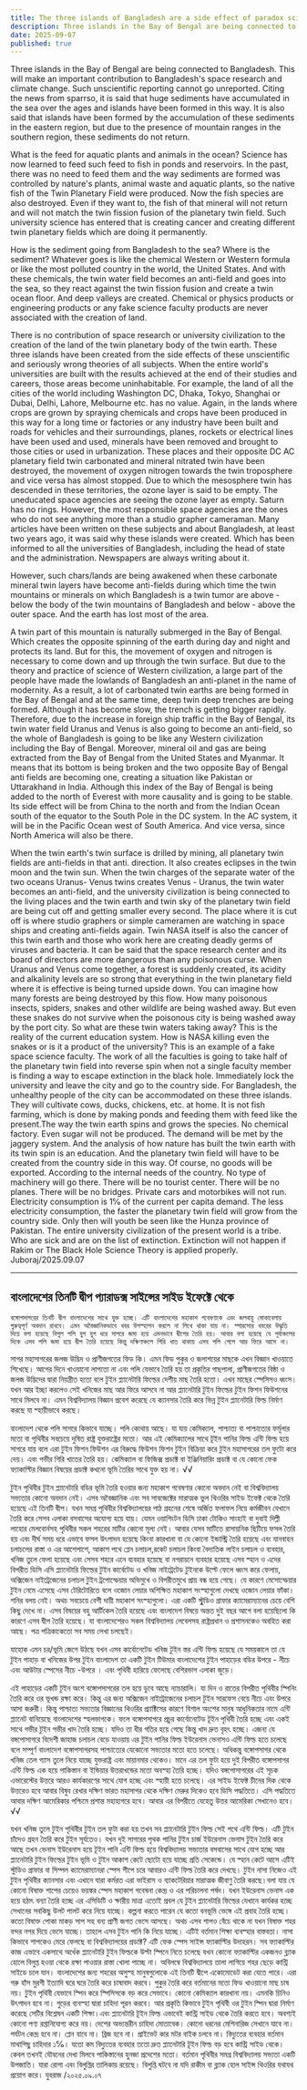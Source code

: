 ```yaml
---
title: The three islands of Bangladesh are a side effect of paradox science
description: Three islands in the Bay of Bengal are being connected to Bangladesh. This will make an important contribution to Bangladesh's space research and climate change. Such unscientific reporting cannot go unreported.
date: 2025-09-07
published: true
---
```


Three islands in the Bay of Bengal are being connected to Bangladesh. This will make an important contribution to Bangladesh's space research and climate change. Such unscientific reporting cannot go unreported. Citing the news from sparrso, it is said that huge sediments have accumulated in the sea over the ages and islands have been formed in this way. It is also said that islands have been formed by the accumulation of these sediments in the eastern region, but due to the presence of mountain ranges in the southern region, these sediments do not return.

What is the feed for aquatic plants and animals in the ocean? Science has now learned to feed such feed to fish in ponds and reservoirs. In the past, there was no need to feed them and the way sediments are formed was controlled by nature's plants, animal waste and aquatic plants, so the native fish of the Twin Planetary Field were produced. Now the fish species are also destroyed. Even if they want to, the fish of that mineral will not return and will not match the twin fission fusion of the planetary twin field. Such university science has entered that is creating cancer and creating different twin planetary fields which are doing it permanently.

How is the sediment going from Bangladesh to the sea? Where is the sediment? Whatever goes is like the chemical Western or Western formula or like the most polluted country in the world, the United States. And with these chemicals, the twin water field becomes an anti-field and goes into the sea, so they react against the twin fission fusion and create a twin ocean floor. And deep valleys are created. Chemical or physics products or engineering products or any fake science faculty products are never associated with the creation of land.

There is no contribution of space research or university civilization to the creation of the land of the twin planetary body of the twin earth. These three islands have been created from the side effects of these unscientific and seriously wrong theories of all subjects. When the entire world's universities are built with the results achieved at the end of their studies and careers, those areas become uninhabitable. For example, the land of all the cities of the world including Washington DC, Dhaka, Tokyo, Shanghai or Dubai, Delhi, Lahore, Melbourne etc. has no value. Again, in the lands where crops are grown by spraying chemicals and crops have been produced in this way for a long time or factories or any industry have been built and roads for vehicles and their surroundings, planes, rockets or electrical lines have been used and used, minerals have been removed and brought to those cities or used in urbanization. These places and their opposite DC AC planetary field twin carbonated and mineral nitrated twin have been destroyed, the movement of oxygen nitrogen towards the twin troposphere and vice versa has almost stopped. Due to which the mesosphere twin has descended in these territories, the ozone layer is said to be empty. The uneducated space agencies are seeing the ozone layer as empty. Saturn has no rings. However, the most responsible space agencies are the ones who do not see anything more than a studio grapher cameraman. Many articles have been written on these subjects and about Bangladesh, at least two years ago, it was said why these islands were created. Which has been informed to all the universities of Bangladesh, including the head of state and the administration. Newspapers are always writing about it.

However, such chars/lands are being awakened when these carbonate mineral twin layers have become anti-fields during which time the twin mountains or minerals on which Bangladesh is a twin tumor are above - below the body of the twin mountains of Bangladesh and below - above the outer space. And the earth has lost most of the area.

A twin part of this mountain is naturally submerged in the Bay of Bengal. Which creates the opposite spinning of the earth during day and night and protects its land. But for this, the movement of oxygen and nitrogen is necessary to come down and up through the twin surface. But due to the theory and practice of science of Western civilization, a large part of the people have made the lowlands of Bangladesh an anti-planet in the name of modernity. As a result, a lot of carbonated twin earths are being formed in the Bay of Bengal and at the same time, deep twin deep trenches are being formed. Although it has become slow, the trench is getting bigger rapidly. Therefore, due to the increase in foreign ship traffic in the Bay of Bengal, its twin water field Uranus and Venus is also going to become an anti-field, so the whole of Bangladesh is going to be like any Western civilization including the Bay of Bengal. Moreover, mineral oil and gas are being extracted from the Bay of Bengal from the United States and Myanmar. It means that its bottom is being broken and the two opposite Bay of Bengal anti fields are becoming one, creating a situation like Pakistan or Uttarakhand in India. Although this index of the Bay of Bengal is being added to the north of Everest with more causality and is going to be stable. Its side effect will be from China to the north and from the Indian Ocean south of the equator to the South Pole in the DC system. In the AC system, it will be in the Pacific Ocean west of South America. And vice versa, since North America will also be there.

When the twin earth's twin surface is drilled by mining, all planetary twin fields are anti-fields in that anti. direction. It also creates eclipses in the twin moon and the twin sun. When the twin charges of the separate water of the two oceans Uranus- Venus twins creates Venus - Uranus, the twin water becomes an anti-field, and the university civilization is being connected to the living places and the twin earth and twin sky of the planetary twin field are being cut off and getting smaller every second. The place where it is cut off is where studio graphers or simple cameramen are watching in space ships and creating anti-fields again. Twin NASA itself is also the cancer of this twin earth and those who work here are creating deadly germs of viruses and bacteria. It can be said that the space research center and its board of directors are more dangerous than any poisonous curse. When Uranus and Venus come together, a forest is suddenly created, its acidity and alkalinity levels are so strong that everything in the twin planetary field where it is effective is being turned upside down. You can imagine how many forests are being destroyed by this flow. How many poisonous insects, spiders, snakes and other wildlife are being washed away. But even these snakes do not survive when the poisonous city is being washed away by the port city. So what are these twin waters taking away? This is the reality of the current education system. How is NASA killing even the snakes or is it a product of the university? This is an example of a fake space science faculty. The work of all the faculties is going to take half of the planetary twin field into reverse spin when not a single faculty member is finding a way to escape extinction in the black hole.
Immediately lock the university and leave the city and go to the country side. For Bangladesh, the unhealthy people of the city can be accommodated on these three islands. They will cultivate cows, ducks, chickens, etc. at home. It is not fish farming, which is done by making ponds and feeding them with feed like the present.The way the twin earth spins and grows the species. No chemical factory. Even sugar will not be produced. The demand will be met by the jaggery system. And the analysis of how nature has built the twin earth with its twin spin is an education. And the planetary twin field will have to be created from the country side in this way. Of course, no goods will be exported. According to the internal needs of the country. No type of machinery will go there.
There will be no tourist center. There will be no planes. There will be no bridges. Private cars and motorbikes will not run. Electricity consumption is 1℅ of the current per capita demand. The less electricity consumption, the faster the planetary twin field will grow from the country side. Only then will youth be seen like the Hunza province of Pakistan.
The entire university civilization of the present world is a tribe. Who are sick and are on the list of extinction. Extinction will not happen if Rakim or The Black Hole Science Theory is applied properly.
Juboraj/2025.09.07

---

## বাংলাদেশের তিনটি দ্বীপ প‍্যারাডক্স সাইন্সের সাইড ইফেক্টে থেকে  

    বঙ্গোপসাগরের তিনটি দ্বীপ বাংলাদেশের সাথে যুক্ত হচ্ছে। এটি বাংলাদেশের মহাকাশ গবেষণাকে এবং জলবায়ু মোকাবেলায় গুরুত্বপূর্ণ অবদান রাখবে। এমন অবৈজ্ঞানিকভাবে খবর উপস্হাপন করলে না লিখে থাকা যায় না। স্পারসোর খবরের উদ্ধৃতি দিয়ে বলা হয়েছে বিপুল পলি যুগ যুগ ধরে সাগরে জমা হয়ে এমনভাবে দ্বীপের তৈরি হয়। আবার বলা হয়েছে যে পূর্বাঞ্চলের দিকে এসব পলি জমা হয়ে দ্বীপ তৈরি হয়েছে কিন্তু দক্ষিণাঞ্চলে গিরি খাত থাকায় এসব পলি গেলে আর ফিরে আসে না। 

সাগর মহাসাগরের জলজ উদ্ভিদ ও প্রাণীজগতের ফিড কি। এমন ফিড পুকুর ও জলাশয়ের মাছকে এখন বিজ্ঞান খাওয়াতে শিখেছে। আগের দিনে খাওয়ানো লাগতো না এবং পলি যেভাবে তৈরি হয় তা প্রকৃতির গাছপালা, প্রাণীজগতের বিষ্ঠা ও জলজ উদ্ভিদের দ্বারা নিয়ন্ত্রীত হতো বলে টুইন প্ল‍্যানেটারি ফিল্ডের দেশীয় মাছ তৈরি হতো। এখন মাছের স্পেসিসও ধ্বংস। যখন আর ইচ্ছা করলেও সেই খনিজের মাছ আর ফিরে আসবে না আর প্ল‍্যানেটারি টুইন ফিল্ডের টুইন ফিশন ফিউশনের সাথে মিলবে না। এমন বিশ্ববিদ্যালয় বিজ্ঞান প্রবেশ করেছে যে ক‍্যানসার তৈরি করে ভিন্ন টুইন প্ল‍্যানেটারি ফিল্ড নির্মাণ করছে যা স্হায়ীভাবে করছে। 

বাংলাদেশ থেকে পলি সাগরে কিভাবে যাচ্ছে। পলি কোথায় আছে। যা যায় কেমিক‍্যাল,  পাশ্চাত্য বা পাশ্চাত্যের ফর্মূলার মতো বা পৃথিবীর সবচেয়ে দুষিত রাষ্ট্র যুক্তরাষ্ট্রের মতো। আর এই কেমিক‍্যালের সাথে টূইন পানির ফিল্ড এন্টি ফিল্ড হয়ে সাগরে যায় বলে এরা টুইন ফিশন ফিউশন এর বিরুদ্ধে ফিউশন ফিশন টুইন বিক্রিয়া করে টুইন মহাসাগরের তল ফুটো করে দেয়। এবং গভীর গিরি খাতের তৈরি হয়। কেমিক‍্যাল বা ফিজিক্স প্রডাক্ট বা ইঞ্জিনিয়ারিং প্রডাক্ট বা যে কোনো ফেক ফ‍্যাকাল্টির বিজ্ঞান বিষয়ের প্রডাক্ট  কখনো ভূমি তৈরির সাথে যুক্ত হয় না। √√

টুইন পৃথিবীর টুইন প্ল‍্যানেটারি বডির ভূমি তৈরি হওয়ার জন‍্য মহাকাশ গবেষণার  কোনো অবদান নেই বা বিশ্ববিদ্যালয় সভ‍্যতার কোনো অবদান নেই। এসব অবৈজ্ঞানিক এবং সব সাবজেক্টের মারাত্মক ভুল থিওরির সাইড ইফেক্ট থেকে তৈরি হয়েছে এই তিনটি দ্বীপ। যখন সমগ্র পৃথিবীর বিশ্ববিদ্যালয়ের পাঠ গ্রহনের শেষে অর্জিত ফলাফল নিয়ে কর্মজীবন যেখানে তৈরি করে সেসব এলাকা বসবাসের অযোগ‍্য হয়ে যায়। যেমন ওয়াশিংটন ডিসি ঢাকা টোকিও সাংহাই বা দুবাই দিল্লী লাহোর মেলবোর্নসহ পৃথিবীর সকল শহরের মাটির কোনো মূল‍্য নেই। আবার যেসব মাটিতে রাসায়নিক ছিটিয়ে ফসল তৈরি হয় এবং দীর্ঘ সময় ধরে এভাবে ফসল উৎপাদন হয়েছে কিংবা কারখানা বা যে কোনো ইন্ডাস্ট্রি তৈরি হয়েছে এবং যানবাহন চলাচলের রাস্তা ও এর আশেপাশে, আকাশ পথে প্লেন চলাচল,রকেট চলাচল কিংবা বৈদ‍্যতিক লাইন চলাচল ও ব‍্যবহার, খনিজ তুলে ফেলা হয়েছে এবং সেসব শহরে এনে ব‍্যবহার হয়েছে বা নগরায়নে ব‍্যবহার হয়েছে এসব স্হান ও এদের বিপরীত ডিসি এসি প্ল‍্যানেটারি ফিল্ডের  টুইন কার্বেটেড ও খনিজ নাইট্রেটেড টুইনকে উল্টে ফেলে ধ্বংস করে ফেলায়, অক্সিজেন নাইট্রেজেনের চলাচল টুইন ট্রপোস্ফেয়ার অভিমুখে ও বিপরীতমুখে প্রায় বন্ধ হয়ে গেছে। যে কারণে মেসোস্ফেয়ার টুইন নেমে এসেছে এসব টেরিটোরিতে বলে ওজোন লেয়ার অশিক্ষিত মহাকাশ সংস্হাগুলো দেখছে ওজোন লেয়ার ফাঁকা। শনির বলয় নেই। অথচ সবচেয়ে বেশী দায়ী মহাকাশ সংস্হাগুলো। এরা একটি স্টূুডিও গ্রাফার ক‍্যামেরাম‍্যানের চেয়ে বেশি কিছু দেখে না। এসব বিষয়ের বহু আর্টিকেল তৈরি হয়েছে এবং বাংলাদেশ বিষয়ে অন্তত দুই বছর আগে বলা হয়েছিলো কি কারণে এসব দ্বীপ তৈরি হয়েছে। যা বাংলাদেশেরও সকল বিশ্ববিদ্যালয় লেবেলসহ রাষ্ট্রপ্রধান ও প্রশাসনকেও অবহিত করা আছে। পত্র পত্রিকাকেতো সব সময় লেখা চলছেই। 

যাহোক এমন চর/ভূমি জেগে উঠছে যখন এসব কার্বোনেটেড খনিজ টুইন স্তর এন্টি ফিল্ড হয়েছে যে সময়কালে তা যে টুইন পাহাড় বা খনিজের উপর টুইন বাংলাদেশ তা একটি টুইন টিউমার বাংলাদেশের টুইন পাহাড়ের বডির উপরে - নীচে এবং আউটার স্পেসের  নীচে -উপরে  । এবং পৃথিবী হারিয়ে ফেলেছে বেশিরভাগ এলাকা জুড়ে।

 এই পাহাড়ের একটি টুইন অংশ বঙ্গোপসাগরের তল হয়ে ডুবে আছে ন‍্যাচারালি। যা দিন ও রাতের বিপরীত পৃথিবীর স্পিনিং তৈরি করে ওর ভূখন্ড রক্ষা করে। কিন্তু এর জন‍্য অক্সিজেন নাইট্রোজেনের চলাচল টুইন সারফেস বেয়ে নীচে এবং উপরে আসা জরুরী। কিন্তু পাশ্চাত্য সভ‍্যতার বিজ্ঞানের থিওরির প্র‍্যাক্টিসের কারণে বিশাল অংশের মানুষ আধুনিকতার নামে এন্টি প্ল‍্যানেট বানিয়েছে বাংলাদেশের স্হলভাগকে। ফলে বঙ্গোপসাগরে প্রচুর কার্বোনেটেড টূইন পৃথিবী তৈরি হচ্ছে এবং একই সাথে গভীর টুইন গভীর খাদ তৈরি হচ্ছে। যদিও তা ধীর গতির হয়ে গেছে কিন্তু খাদ দ্রুত বৃহৎ হচ্ছে।  এজন‍্য যে বঙ্গপোসাগরে বিদেশী জাহাজ চলাচল বেড়ে যাওয়ায় এর টুইন পানির ফিল্ড ইউরেনাস ভেনাসও এন্টি ফিল্ড হতে চলেছে বলে সম্পূর্ণ বাংলাদেশ বঙ্গোপসাগরসহ  পাশ্চাত্যের যেকোনো সভ‍্যতার মতো হতে চলেছে। অধিকন্তু বঙ্গোপসাগর থেকে খনিজ তেল গ‍্যাস তুলে নিয়ে যাচ্ছে যুক্তরাষ্ট্র এবং মায়ানমার থেকেও। মানে এর তল ফুটা হয়ে দুই বিপরীত বঙ্গোপসাগর এন্টি ফিল্ড এক হয়ে পাকিস্তান বা ইন্ডিয়ার উত্তরাখন্ডের মতো অবস্হা তৈরি হচ্ছে। যদিও বঙ্গপোসাগরের এই সূচক এভারেস্টের উত্তরে আরও কার্যকারণের সাথে যোগ হচ্ছে এবং স্হায়ী হতে চলেছে। এর সাইড ইফেক্ট চীনের দিক থেকে উত্তরেও হবে আবার বিষুব রেখার দক্ষিণ ভারত মহাসাগর থেকে দক্ষিণ মেরুর দিকেও হবে ডিসি পদ্ধতিতে। এসি পদ্ধতিতে  আবার দক্ষিণ আমেরিকার পশ্চিমে প্রশান্ত মহাহাগরে হবে। আবার এর বিপরীতে যেহেতু উত্তর আমেরিকা সেখানেও হবে। √√

যখন খনিজ তুলে টুইন পৃথিবীর টুইন তল ফুটা করা হয় তখন সব প্ল‍্যানেটারি টুইন ফিল্ড সেই পথে এন্টি ফিল্ড। এটি টুইন চাঁদেও গ্রহন তৈরি করে টুইন সূর্যতেও। যখন দুই সাগরের পৃথক পানির টুইন চার্জ ইউরেনাস ভেনাস টুইন তৈরি করে আছে তখন ভেনাস ইউরেনাস হয়ে টূইন পানি এন্টি ফিল্ড হয়ে বিশ্ববিদ্যালয় সভ‍্যতার বসবাসের সাথে যোগ হচ্ছে আর প্ল‍্যানেটারি টুইন ফিল্ডের টুইন ভূমি ও টুইন আকাশ কেটে ছোটো হয়ে যাচ্ছে প্রতি সেকেন্ডে। যে স্হান কেটে আসে এটিই স্টুডিও গ্রাফার বা সিম্পল ক‍্যামেরাম‍্যানরা স্পেস শীপে চরে আবারও এন্টি ফিল্ড তৈরি করে দেখছে। টুইন নাসা নিজেও এই টুইন পৃথিবীর ক‍্যানসার এবং এখানে যারা কর্মরত এরা ভাইরাস ও ব‍্যাকটেরিয়ার মারাত্মক জীবাণু তৈরি করছে।বলা যায় যে কোনো বিষাক্ত শাপের চেয়েও ভয়ঙ্কর স্পেস  মহাকাশ গবেষনা কেন্দ্র ও এর পরিচালনা পর্ষদ। যখন ইউরেনাস ভেনাস এক হয়ে  হঠাৎ বন‍্যা তৈরি হচ্ছে এর এসিডিটি ও ক্ষারীয় মাত্রা এতোই প্রবল যে টুইন প্ল‍্যানেটারি ফিল্ডের যেখানে কার্যকর হচ্ছে সেখানের সবকিছু উলট পালট করে নিয়ে যাচ্ছে। কল্পনা করতে পারেন যে কতো বনভূমি ভেঙ্গে এই প্রবাহ তৈরি হচ্ছে। কতো বিষাক্ত পোকা মাকড় সাপ সহ বন‍্য প্রাণী জগত ভেসে আসছে। অথচ এসব শাপও বেঁচে থাকে না যখন বিষাক্ত শহর বন্দর নগর দিয়ে ভেসে যাচ্ছে। তাহলে এসব টুইন পানি কি নিয়ে যাচ্ছে। এটিই বর্তমান শিক্ষা ব‍্যবস্হার বাস্তবতা। নাসা কিভাবে শাপকেও মেরে ফেলছে বা বিশ্ববিদ্যালয়ের প্রডাক্ট? এটি ফেক স্পেস সাইন্স ফ‍্যাকাল্টির উদাহরন। সব ফ‍্যাকাল্টির কাজ এভাবে একসাথে অর্ধেক প্ল‍্যানেটারি টুইন ফিল্ডকে উল্টা স্পিনে নিতে চলেছে যখন কোনো ফ‍্যাকাল্টির একজনও ব্ল‍্যাক হোলে বিলুপ্ত হওয়া থেকে রক্ষা পাওয়ার রাস্তা খোলা পাচ্ছে না। 
অবিলম্বে বিশ্ববিদ্যালয়ে তালা লাগিয়ে শহর ছেড়ে কান্ট্রি সাইডে চলে যান। বাংলাদেশের জন‍্য শহরের অসুস্হ মানুষগুলোকে এই তিনটি দ্বীপে একোমোডেট করা যেতে পারে। এরা গরু হাঁস মুরগী ইত‍্যাদি ঘরে ঘরে তৈরি করে চাষাবাদ করবে। পুকুর তৈরি করে বর্তমানের মতো ফিড খাওয়ানো মাছ চাষ নয়। টুইন পৃথিবী যেভাবে স্পিন করে স্পিসিসকে বড় করে সেভাবে। কোনো কেমিক‍্যাল কারখানা নয়। এমনকি চিনিও উৎপাদন হবে না। গুড়ের ব‍্যবস্হা দ্বারা  চাহিদা পূরন করবে। আর প্রকৃতি কিভাবে টুইন পৃথিবী ওর টুইন স্পিন দ্বারা নির্মাণ করেছে সেটির বিশ্লেষন একটি শিক্ষা।এবং প্ল‍্যানেটারি টূইন ফিল্ড এভাবেই কান্ট্রি সাইড থেকে তৈরি করতে হবে। অবশ‍্যই কোনো পণ‍্য  রপ্তানিযোগ‍্য করে নয়। দেশের অভ‍্যন্তরীন চাহিদা মোতাবেক। কোনো ধরনের মেশিনারিজ সেখানে যাবে না। পর্যটন কেন্দ্র হবে না। প্লেন যাবে না। ব্রিজ হবে না। প্রাইভেট কার মটর বাইক চলবে না। বিদ‍্যুতের ব‍্যবহার বর্তমান মাথাপিছু  চাহিদার ১℅। যতো কম বিদ‍্যুতের ব‍্যবহার ততো দ্রুত প্ল‍্যানেটারি টূইন ফিল্ড বড় হবে কান্ট্রি সাইড থেকে। কেবল তখনই যৌবনের দেখা মিলবে পাকিস্তানের হুনজা প্রদেশের মতো। 
বর্তমান পৃথিবীর সমগ্র বিশ্ববিদ্যালয় সভ‍্যতা একটি উপজাতি। যারা রোগা এবং বিলুপ্তির তালিকায় রয়েছে। বিলুপ্তি ঘটবে না যদি রাকীম বা ব্ল‍্যাক হোল সাইন্স থিওরির যথাযথ প্রয়োগ করে। 
যুবরাজ /২০২৫.০৯.০৭
